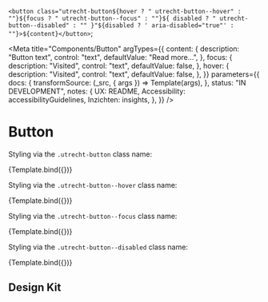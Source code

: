 <!--
@license EUPL-1.2
Copyright (c) 2021 Gemeente Utrecht
Copyright (c) 2021 Robbert Broersma
-->




  `<button class="utrecht-button${hover ? " utrecht-button--hover" : ""}${focus ? " utrecht-button--focus" : ""}${
    disabled ? " utrecht-button--disabled" : ""
  }"${disabled ? ' aria-disabled="true"' : ""}>${content}</button>`;

<Meta
  title="Components/Button"
  argTypes={{
    content: {
      description: "Button text",
      control: "text",
      defaultValue: "Read more...",
    },
    focus: {
      description: "Visited",
      control: "text",
      defaultValue: false,
    },
    hover: {
      description: "Visited",
      control: "text",
      defaultValue: false,
    },
  }}
  parameters={{
    docs: {
      transformSource: (_src, { args }) => Template(args),
    },
    status: "IN DEVELOPMENT",
    notes: {
      UX: README,
      Accessibility: accessibilityGuidelines,
      Inzichten: insights,
    },
  }}
/>

# Button

Styling via the `.utrecht-button` class name:

<Canvas>
  <Story name="Button">{Template.bind({})}</Story>
</Canvas>

Styling via the `.utrecht-button--hover` class name:

<Canvas>
  <Story name="Button hover" args={{ hover: true }}>
    {Template.bind({})}
  </Story>
</Canvas>

Styling via the `.utrecht-button--focus` class name:

<Canvas>
  <Story name="Button focus" args={{ focus: true }}>
    {Template.bind({})}
  </Story>
</Canvas>

Styling via the `.utrecht-button--disabled` class name:

<Canvas>
  <Story name="Button disabled" args={{ disabled: true }}>
    {Template.bind({})}
  </Story>
</Canvas>

<ArgsTable story="Button" />

## Design Kit

<MDXEmbedProvider>
  <Figma title="Button" url="file/x" />
</MDXEmbedProvider>
